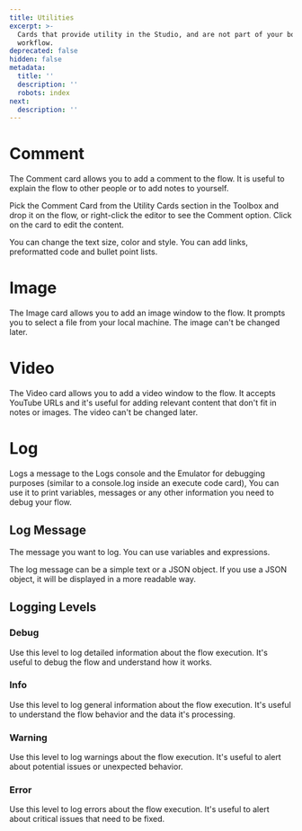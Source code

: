 ```yaml
---
title: Utilities
excerpt: >-
  Cards that provide utility in the Studio, and are not part of your bot's
  workflow.
deprecated: false
hidden: false
metadata:
  title: ''
  description: ''
  robots: index
next:
  description: ''
---
```

# Comment

The Comment card allows you to add a comment to the flow. It is useful to explain the flow to other people or to add notes to yourself.

Pick the Comment Card from the Utility Cards section in the Toolbox and drop it on the flow, or right-click the editor to see the Comment option. Click on the card to edit the content.

You can change the text size, color and style. You can add links, preformatted code and bullet point lists.  

# Image

The Image card allows you to add an image window to the flow. It prompts you to select a file from your local machine. The image can't be changed later.

# Video

The Video card allows you to add a video window to the flow. It accepts YouTube URLs and it's useful for adding relevant content that don't fit in notes or images. The video can't be changed later.

# Log

Logs a message to the Logs console and the Emulator for debugging purposes (similar to a console.log inside an execute code card), You can use it to print variables, messages or any other information you need to debug your flow. 

## Log Message

The message you want to log. You can use variables and expressions. 

The log message can be a simple text or a JSON object. If you use a JSON object, it will be displayed in a more readable way. 

## Logging Levels

### Debug

Use this level to log detailed information about the flow execution. It's useful to debug the flow and understand how it works.

### Info

Use this level to log general information about the flow execution. It's useful to understand the flow behavior and the data it's processing.

### Warning

Use this level to log warnings about the flow execution. It's useful to alert about potential issues or unexpected behavior.

### Error

Use this level to log errors about the flow execution. It's useful to alert about critical issues that need to be fixed.
